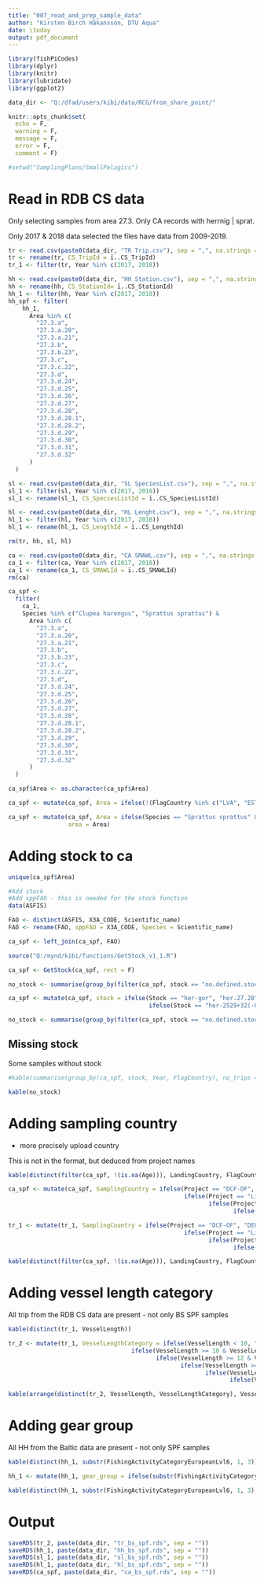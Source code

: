 ```yaml
---
title: "007_read_and_prep_sample_data"
author: "Kirsten Birch Håkansson, DTU Aqua"
date: \today
output: pdf_document
---
```



```r

library(fishPiCodes)	
library(dplyr)
library(knitr)
library(lubridate)
library(ggplot2)

data_dir <- "Q:/dfad/users/kibi/data/RCG/from_share_point/"

knitr::opts_chunk$set(
  echo = F,
  warning = F,
  message = F,
  error = F,
  comment = F)

#setwd("SamplingPlans/SmallPelagics")
```

# Read in RDB CS data

Only selecting samples from  area 27.3. Only CA records with herrnig | sprat.

Only 2017 & 2018 data selected the files have data from 2009-2019.

```r

tr <- read.csv(paste0(data_dir, "TR Trip.csv"), sep = ",", na.strings = "NULL")
tr <- rename(tr, CS_TripId = ï..CS_TripId)
tr_1 <- filter(tr, Year %in% c(2017, 2018))

hh <- read.csv(paste0(data_dir, "HH Station.csv"), sep = ",", na.strings = "NULL")
hh <- rename(hh, CS_StationId= ï..CS_StationId)
hh_1 <- filter(hh, Year %in% c(2017, 2018))
hh_spf <- filter(
    hh_1,
      Area %in% c(
        "27.3.a",
        "27.3.a.20",
        "27.3.a.21",
        "27.3.b",
        "27.3.b.23",
        "27.3.c",
        "27.3.c.22",
        "27.3.d",
        "27.3.d.24",
        "27.3.d.25",
        "27.3.d.26",
        "27.3.d.27",
        "27.3.d.28",
        "27.3.d.28.1",
        "27.3.d.28.2",
        "27.3.d.29",
        "27.3.d.30",
        "27.3.d.31",
        "27.3.d.32"
      )
  )

sl <- read.csv(paste0(data_dir, "SL SpeciesList.csv"), sep = ",", na.strings = "NULL")
sl_1 <- filter(sl, Year %in% c(2017, 2018))
sl_1 <- rename(sl_1, CS_SpeciesListId = ï..CS_SpeciesListId)

hl <- read.csv(paste0(data_dir, "HL Lenght.csv"), sep = ",", na.strings = "NULL")
hl_1 <- filter(hl, Year %in% c(2017, 2018))
hl_1 <- rename(hl_1, CS_LengthId = ï..CS_LengthId)

rm(tr, hh, sl, hl)

ca <- read.csv(paste0(data_dir, "CA SMAWL.csv"), sep = ",", na.strings = "NULL")
ca_1 <- filter(ca, Year %in% c(2017, 2018))
ca_1 <- rename(ca_1, CS_SMAWLId = ï..CS_SMAWLId)
rm(ca)

ca_spf <-
  filter(
    ca_1,
    Species %in% c("Clupea harengus", "Sprattus sprattus") &
      Area %in% c(
        "27.3.a",
        "27.3.a.20",
        "27.3.a.21",
        "27.3.b",
        "27.3.b.23",
        "27.3.c",
        "27.3.c.22",
        "27.3.d",
        "27.3.d.24",
        "27.3.d.25",
        "27.3.d.26",
        "27.3.d.27",
        "27.3.d.28",
        "27.3.d.28.1",
        "27.3.d.28.2",
        "27.3.d.29",
        "27.3.d.30",
        "27.3.d.31",
        "27.3.d.32"
      )
  )

ca_spf$Area <- as.character(ca_spf$Area)

ca_spf <- mutate(ca_spf, Area = ifelse(!(FlagCountry %in% c("LVA", "EST")) & Area == "27.3.d.28", "27.3.d.28.2", Area))

ca_spf <- mutate(ca_spf, Area = ifelse(Species == "Sprattus sprattus" &  Area %in% c("27.3.d.28.1", "27.3.d.28.2"), "27.3.d.28", Area),
                 area = Area)

```


# Adding stock to ca

```r

unique(ca_spf$Area)

#Add stock
#Add sppFAO - this is needed for the stock function
data(ASFIS)

FAO <- distinct(ASFIS, X3A_CODE, Scientific_name)
FAO <- rename(FAO, sppFAO = X3A_CODE, Species = Scientific_name)

ca_spf <- left_join(ca_spf, FAO)

source("Q:/mynd/kibi/functions/GetStock_v1_1.R")

ca_spf <- GetStock(ca_spf, rect = F)

no_stock <- summarise(group_by(filter(ca_spf, stock == "no.defined.stock" & Species %in% c("Clupea harengus", "Sprattus sprattus")), Species, Area, Year, FlagCountry), no_trips = length(unique(CS_TripId)))

ca_spf <- mutate(ca_spf, stock = ifelse(Stock == "her-gor", "her.27.28", 
                                        ifelse(Stock == "her-2529+32(-GOR)", "her.27.25-2932", stock)))

no_stock <- summarise(group_by(filter(ca_spf, stock == "no.defined.stock" & Species %in% c("Clupea harengus", "Sprattus sprattus")), Species, Area, Year, FlagCountry), no_trips = length(unique(CS_TripId)))

```

## Missing stock

Some samples without stock

```r
#kable(summarise(group_by(ca_spf, stock, Year, FlagCountry), no_trips = length(unique(CS_TripId))))

kable(no_stock)
```


# Adding sampling country

- more precisely upload country


This is not in the format, but deduced from project names

```r

kable(distinct(filter(ca_spf, !(is.na(Age))), LandingCountry, FlagCountry, Project))

```

```r

ca_spf <- mutate(ca_spf, SamplingCountry = ifelse(Project == "DCF-OF", "DEU",
                                                  ifelse(Project == "LitDCP", "LTU",
                                                         ifelse(Project == "LatDCP", "LVA",
                                                                ifelse(Project == "npzdr", "POL", substr(Project, 1, 3))))))

tr_1 <- mutate(tr_1, SamplingCountry = ifelse(Project == "DCF-OF", "DEU",
                                                  ifelse(Project == "LitDCP", "LTU",
                                                         ifelse(Project == "LatDCP", "LVA",
                                                                ifelse(Project == "npzdr", "POL", substr(Project, 1, 3))))))

```


```r

kable(distinct(filter(ca_spf, !(is.na(Age))), LandingCountry, FlagCountry, Project, SamplingCountry))

```

# Adding vessel length category

All trip from the RDB CS data are present - not only BS SPF samples

```r

kable(distinct(tr_1, VesselLength))

```


```r

tr_2 <- mutate(tr_1, VesselLengthCategory = ifelse(VesselLength < 10, "VL0010",
                                   ifelse(VesselLength >= 10 & VesselLength < 12, "VL1012",
                                          ifelse(VesselLength >= 12 & VesselLength < 18, "VL1218",
                                                 ifelse(VesselLength >= 18 & VesselLength < 24, "VL1824",
                                                        ifelse(VesselLength >= 24 & VesselLength < 40, "VL2440",
                                                               ifelse(VesselLength >= 40, "VL40xx", NA)))))))

```

```r

kable(arrange(distinct(tr_2, VesselLength, VesselLengthCategory), VesselLength))

```

# Adding gear group

All HH from the Baltic data are present - not only SPF samples

```r

kable(distinct(hh_1, substr(FishingActivityCategoryEuropeanLvl6, 1, 3)))

```

```r

hh_1 <- mutate(hh_1, gear_group = ifelse(substr(FishingActivityCategoryEuropeanLvl6, 1, 3) %in% c("GTR","GNS","FPO","FYK","MIS","FPN","LLS","LHP","LHM","LLD","GND") | is.na(FishingActivityCategoryEuropeanLvl6), "passive", "active"))

```


```r
kable(distinct(hh_1, substr(FishingActivityCategoryEuropeanLvl6, 1, 3), gear_group))
```


# Output

```r


saveRDS(tr_2, paste(data_dir, "tr_bs_spf.rds", sep = ""))
saveRDS(hh_1, paste(data_dir, "hh_bs_spf.rds", sep = ""))
saveRDS(sl_1, paste(data_dir, "sl_bs_spf.rds", sep = ""))
saveRDS(hl_1, paste(data_dir, "hl_bs_spf.rds", sep = ""))
saveRDS(ca_spf, paste(data_dir, "ca_bs_spf.rds", sep = ""))

```
